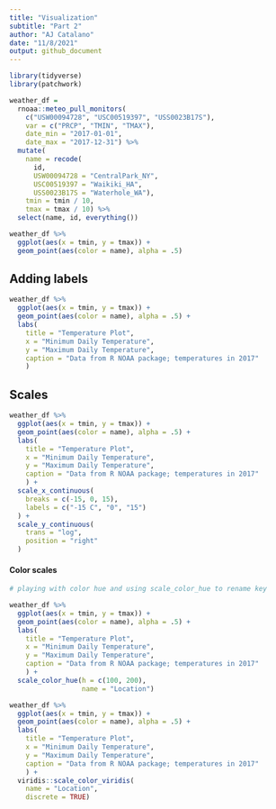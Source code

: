 ```yaml
---
title: "Visualization"
subtitle: "Part 2"
author: "AJ Catalano"
date: "11/8/2021"
output: github_document
---
```


```r
library(tidyverse)
library(patchwork)
```

```r
weather_df = 
  rnoaa::meteo_pull_monitors(
    c("USW00094728", "USC00519397", "USS0023B17S"),
    var = c("PRCP", "TMIN", "TMAX"), 
    date_min = "2017-01-01",
    date_max = "2017-12-31") %>%
  mutate(
    name = recode(
      id, 
      USW00094728 = "CentralPark_NY", 
      USC00519397 = "Waikiki_HA",
      USS0023B17S = "Waterhole_WA"),
    tmin = tmin / 10,
    tmax = tmax / 10) %>%
  select(name, id, everything())
```

```r
weather_df %>% 
  ggplot(aes(x = tmin, y = tmax)) + 
  geom_point(aes(color = name), alpha = .5)
```

## Adding labels

```r
weather_df %>% 
  ggplot(aes(x = tmin, y = tmax)) + 
  geom_point(aes(color = name), alpha = .5) +
  labs(
    title = "Temperature Plot",
    x = "Minimum Daily Temperature",
    y = "Maximum Daily Temperature",
    caption = "Data from R NOAA package; temperatures in 2017"
    )
```

## Scales

```r
weather_df %>% 
  ggplot(aes(x = tmin, y = tmax)) + 
  geom_point(aes(color = name), alpha = .5) +
  labs(
    title = "Temperature Plot",
    x = "Minimum Daily Temperature",
    y = "Maximum Daily Temperature",
    caption = "Data from R NOAA package; temperatures in 2017"
    ) + 
  scale_x_continuous(
    breaks = c(-15, 0, 15),
    labels = c("-15 C", "0", "15")
  ) +
  scale_y_continuous(
    trans = "log",
    position = "right"
  )
```

#### Color scales

```r
# playing with color hue and using scale_color_hue to rename key

weather_df %>% 
  ggplot(aes(x = tmin, y = tmax)) + 
  geom_point(aes(color = name), alpha = .5) +
  labs(
    title = "Temperature Plot",
    x = "Minimum Daily Temperature",
    y = "Maximum Daily Temperature",
    caption = "Data from R NOAA package; temperatures in 2017"
    ) + 
  scale_color_hue(h = c(100, 200),
                  name = "Location")

weather_df %>% 
  ggplot(aes(x = tmin, y = tmax)) + 
  geom_point(aes(color = name), alpha = .5) +
  labs(
    title = "Temperature Plot",
    x = "Minimum Daily Temperature",
    y = "Maximum Daily Temperature",
    caption = "Data from R NOAA package; temperatures in 2017"
    ) + 
  viridis::scale_color_viridis(
    name = "Location",
    discrete = TRUE)
```

